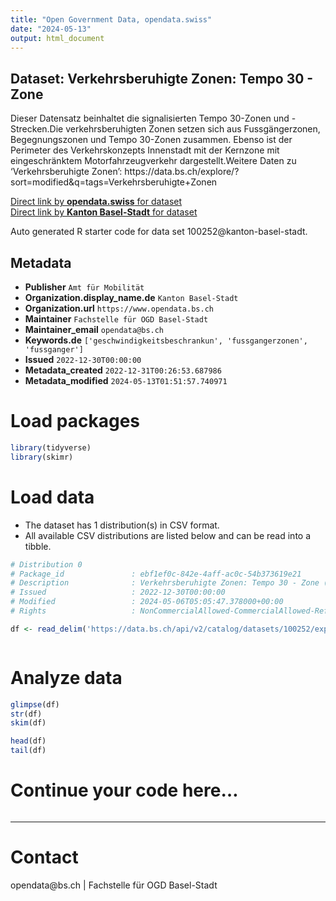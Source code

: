 ```yaml
---
title: "Open Government Data, opendata.swiss"
date: "2024-05-13"
output: html_document
---
```


## Dataset: Verkehrsberuhigte Zonen: Tempo 30 - Zone

Dieser Datensatz beinhaltet die signalisierten Tempo 30-Zonen und -Strecken.Die verkehrsberuhigten Zonen setzen sich aus Fussgängerzonen, Begegnungszonen und Tempo 30-Zonen zusammen. Ebenso ist der Perimeter des Verkehrskonzepts Innenstadt mit der Kernzone mit eingeschränktem Motorfahrzeugverkehr dargestellt.Weitere Daten zu 'Verkehrsberuhigte Zonen': https://data.bs.ch/explore/?sort=modified&q=tags=Verkehrsberuhigte+Zonen

[Direct link by **opendata.swiss** for dataset](https://opendata.swiss/de/dataset/verkehrsberuhigte-zonen-tempo-30-zonen)<br>
[Direct link by **Kanton Basel-Stadt** for dataset](https://data.bs.ch/explore/dataset/100252/)

Auto generated R starter code for data set 100252@kanton-basel-stadt.

## Metadata

- **Publisher** `Amt für Mobilität`
- **Organization.display_name.de** `Kanton Basel-Stadt`
- **Organization.url** `https://www.opendata.bs.ch`
- **Maintainer** `Fachstelle für OGD Basel-Stadt`
- **Maintainer_email** `opendata@bs.ch`
- **Keywords.de** `['geschwindigkeitsbeschrankun', 'fussgangerzonen', 'fussganger']`
- **Issued** `2022-12-30T00:00:00`
- **Metadata_created** `2022-12-31T00:26:53.687986`
- **Metadata_modified** `2024-05-13T01:51:57.740971`


# Load packages

```r

library(tidyverse)
library(skimr)

```

# Load data

-   The dataset has 1 distribution(s) in CSV format.
-   All available CSV distributions are listed below and can be read into a tibble.

```r

# Distribution 0
# Package_id               : ebf1ef0c-842e-4aff-ac0c-54b373619e21
# Description              : Verkehrsberuhigte Zonen: Tempo 30 - Zone (csv)
# Issued                   : 2022-12-30T00:00:00
# Modified                 : 2024-05-06T05:05:47.378000+00:00
# Rights                   : NonCommercialAllowed-CommercialAllowed-ReferenceRequired

df <- read_delim('https://data.bs.ch/api/v2/catalog/datasets/100252/exports/csv')



```

# Analyze data

```r

glimpse(df)
str(df)
skim(df)

head(df)
tail(df)

```

# Continue your code here...

```r

```

------------------------------------------------------------------------

# Contact

opendata@bs.ch | Fachstelle für OGD Basel-Stadt
